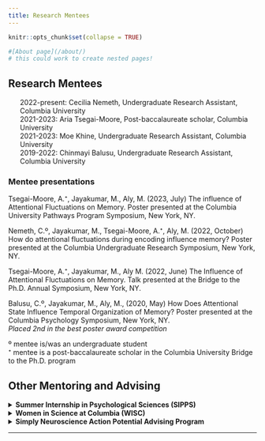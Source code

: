 ```yaml
---
title: Research Mentees
---
```


```r
knitr::opts_chunk$set(collapse = TRUE)

#[About page](/about/) 
# this could work to create nested pages!
```

## Research Mentees

<ul style = "list-style-type:none">

<li>2022-present: Cecilia Nemeth, Undergraduate Research Assistant, Columbia University</li>

<li>2021-2023: Aria Tsegai-Moore, Post-baccalaureate scholar, Columbia University</li>

<li>2021-2023: Moe Khine, Undergraduate Research Assistant, Columbia University</li>

<li>2019-2022: Chinmayi Balusu, Undergraduate Research Assistant, Columbia University</li>

</ul>

### Mentee presentations

Tsegai-Moore, A.⁺, Jayakumar, M., Aly, M. (2023, July) The influence of Attentional Fluctuations on Memory. Poster presented at the Columbia University Pathways Program Symposium, New York, NY.

Nemeth, C.º, Jayakumar, M., Tsegai-Moore, A.⁺, Aly, M. (2022, October) How do attentional fluctuations during encoding influence memory? Poster presented at the Columbia Undergraduate Research Symposium, New York, NY.

Tsegai-Moore, A.⁺, Jayakumar, M., Aly M. (2022, June) The Influence of Attentional Fluctuations on Memory. Talk presented at the Bridge to the Ph.D. Annual Symposium, New York, NY.

Balusu, C.º, Jayakumar, M., Aly, M., (2020, May) How Does Attentional State Influence Temporal Organization of Memory? Poster presented at the Columbia Psychology Symposium, New York, NY. <br>
*Placed 2nd in the best poster award competition*

º mentee is/was an undergraduate student <br>
⁺ mentee is a post-baccalaureate scholar in the Columbia University Bridge to the Ph.D. program 


<h2> Other Mentoring and Advising </h2>

<details>

<summary> <b> Summer Internship in Psychological Sciences (SIPPS) </b></summary>

SIPPS is a 10-week summer research internship program founded, organized, and conducted by Columbia University grad student volunteers. It provides an immersive and practical introduction to psychology and neuroscience research. The program is specifically designed for students with little to no prior experience. It comprises two main components: 1) 3 workshops a week that cover topics ranging from coding, professional development, research skills, and journal club. 2) a mentored research experience with a PhD student or postdoc mentor. 

I have been a core member of the organizing team since 2021 involved in curriculum development, creating and leading workshops, organizing the program, and mentoring students. Below are examples of the SIPPS presentations by some of my mentees:

Nemeth, C.º, Jayakumar, M. (2022, August) How do attentional fluctuations affect the semantic organization of memory? Poster presented at the SIPPS 2022 Mini-Research Conference, New York, NY.

º mentee is/was an undergraduate student

</details>

<details> 

<summary> <b> Women in Science at Columbia (WISC) </b></summary>


Through the WISC undergraduate mentoring program, I provide 1-on-1 mentorship of Columbia University undergraduate students on career options and professional development. 

</details>

<details> 

<summary> <b> Simply Neuroscience Action Potential Advising Program </b></summary>

1-on-1 mentorship of high-school and undergraduate students around the world about careers in neuroscience and psychology. 

</details>


---